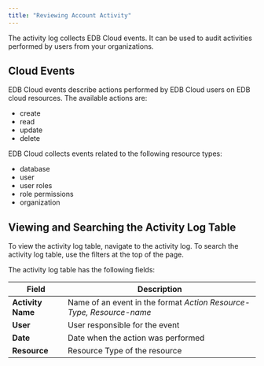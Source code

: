 ```yaml
---
title: "Reviewing Account Activity"
---
```

The activity log collects EDB Cloud events. It can be used to audit activities performed by users from  your organizations.

## Cloud Events

EDB Cloud events describe actions performed by EDB Cloud users on EDB cloud resources. The available actions are:
* create
* read
* update
* delete

EDB Cloud collects events related to the following resource types:
* database
* user
* user roles
* role permissions
* organization

## Viewing and Searching the Activity Log Table

To view the activity log table, navigate to the activity log. To search the activity log table, use the filters at the top of the page.

The activity log table has the following fields:

| Field                | Description                                                                  |
| ---------------------| ---------------------------------------------------------------------------- |
| **Activity Name**    | Name of an event in the format _Action   Resource-Type, Resource-name_           |
| **User**             | User responsible for the event                                               |
| **Date**             | Date when the action was performed                                           |
| **Resource**         | Resource Type of the resource                                                |






